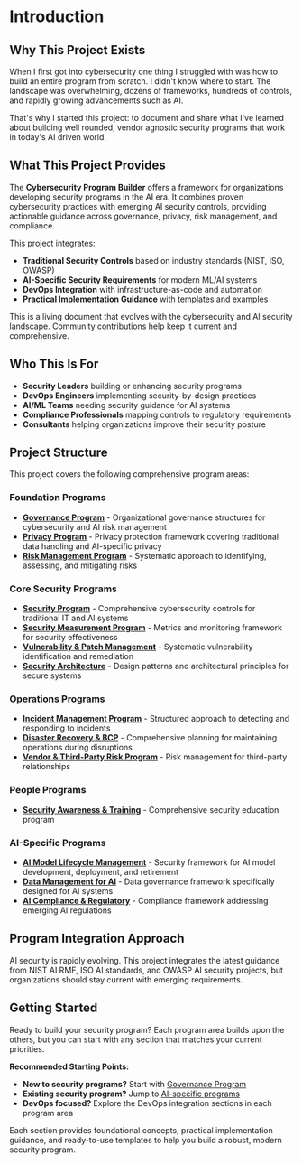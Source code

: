 
# Introduction

## Why This Project Exists

When I first got into cybersecurity one thing I struggled with was how to build an entire program from scratch. I didn't know where to start. The landscape was overwhelming, dozens of frameworks, hundreds of controls, and rapidly growing advancements such as AI.

That's why I started this project: to document and share what I've learned about building well rounded, vendor agnostic security programs that work in today's AI driven world.

## What This Project Provides

The **Cybersecurity Program Builder** offers a framework for organizations developing security programs in the AI era. It combines proven cybersecurity practices with emerging AI security controls, providing actionable guidance across governance, privacy, risk management, and compliance.

This project integrates:
- **Traditional Security Controls** based on industry standards (NIST, ISO, OWASP)
- **AI-Specific Security Requirements** for modern ML/AI systems
- **DevOps Integration** with infrastructure-as-code and automation
- **Practical Implementation Guidance** with templates and examples

<Callout type="info">
This is a living document that evolves with the cybersecurity and AI security landscape. Community contributions help keep it current and comprehensive.
</Callout>

## Who This Is For

- **Security Leaders** building or enhancing security programs
- **DevOps Engineers** implementing security-by-design practices
- **AI/ML Teams** needing security guidance for AI systems
- **Compliance Professionals** mapping controls to regulatory requirements
- **Consultants** helping organizations improve their security posture

## Project Structure

This project covers the following comprehensive program areas:

### **Foundation Programs**
- **[Governance Program](/governance-program)** - Organizational governance structures for cybersecurity and AI risk management
- **[Privacy Program](/privacy-program)** - Privacy protection framework covering traditional data handling and AI-specific privacy
- **[Risk Management Program](/risk-management-program)** - Systematic approach to identifying, assessing, and mitigating risks

### **Core Security Programs**
- **[Security Program](/security-program)** - Comprehensive cybersecurity controls for traditional IT and AI systems
- **[Security Measurement Program](/security-measurement-program)** - Metrics and monitoring framework for security effectiveness
- **[Vulnerability & Patch Management](/vulnerability-patch-management)** - Systematic vulnerability identification and remediation
- **[Security Architecture](/security-architecture)** - Design patterns and architectural principles for secure systems

### **Operations Programs**
- **[Incident Management Program](/incident-management-program)** - Structured approach to detecting and responding to incidents
- **[Disaster Recovery & BCP](/disaster-recovery-bcp)** - Comprehensive planning for maintaining operations during disruptions
- **[Vendor & Third-Party Risk Program](/vendor-third-party-risk)** - Risk management for third-party relationships

### **People Programs**
- **[Security Awareness & Training](/security-awareness-training)** - Comprehensive security education program

### **AI-Specific Programs**
- **[AI Model Lifecycle Management](/ai-model-lifecycle-management)** - Security framework for AI model development, deployment, and retirement
- **[Data Management for AI](/data-management-ai)** - Data governance framework specifically designed for AI systems
- **[AI Compliance & Regulatory](/ai-compliance-regulatory)** - Compliance framework addressing emerging AI regulations

## Program Integration Approach


<Callout type="warning">
AI security is rapidly evolving. This project integrates the latest guidance from NIST AI RMF, ISO AI standards, and OWASP AI security projects, but organizations should stay current with emerging requirements.
</Callout>

## Getting Started

Ready to build your security program? Each program area builds upon the others, but you can start with any section that matches your current priorities.

**Recommended Starting Points:**
- **New to security programs?** Start with [Governance Program](/governance-program)
- **Existing security program?** Jump to [AI-specific programs](/ai-model-lifecycle-management)
- **DevOps focused?** Explore the DevOps integration sections in each program area

Each section provides foundational concepts, practical implementation guidance, and ready-to-use templates to help you build a robust, modern security program.